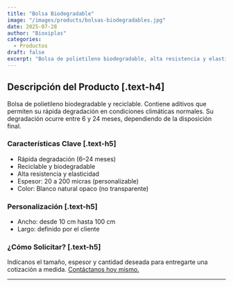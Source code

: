 ```yaml
---
title: "Bolsa Biodegradable"
image: "/images/products/bolsas-biodegradables.jpg"
date: 2025-07-28
author: "Bioxiplas"
categories:
  - Productos
draft: false
excerpt: "Bolsa de polietileno biodegradable, alta resistencia y elasticidad. Espesor: 20–200 micras."
---
```


## Descripción del Producto [.text-h4]

Bolsa de polietileno biodegradable y reciclable. Contiene aditivos que permiten su rápida degradación en condiciones climáticas normales. Su degradación ocurre entre 6 y 24 meses, dependiendo de la disposición final.

### Características Clave [.text-h5]

- Rápida degradación (6–24 meses)
- Reciclable y biodegradable
- Alta resistencia y elasticidad
- Espesor: 20 a 200 micras (personalizable)
- Color: Blanco natural opaco (no transparente)

### Personalización [.text-h5]

- Ancho: desde 10 cm hasta 100 cm
- Largo: definido por el cliente

### ¿Cómo Solicitar? [.text-h5]

Indícanos el tamaño, espesor y cantidad deseada para entregarte una cotización a medida. <u>Contáctanos hoy mismo.</u>

---
